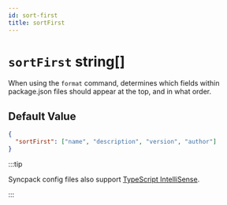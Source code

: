 ```yaml
---
id: sort-first
title: sortFirst
---
```



# `sortFirst` string[]

<Pills optional />

When using the `format` command, determines which fields within package.json
files should appear at the top, and in what order.

## Default Value

```json title=".syncpackrc"
{
  "sortFirst": ["name", "description", "version", "author"]
}
```

:::tip

Syncpack config files also support
[TypeScript IntelliSense](https://jamiemason.github.io/syncpack/config-file#typescript-intellisense).

:::
